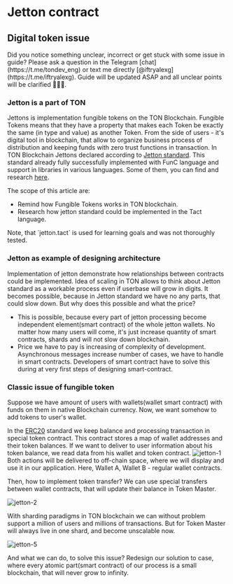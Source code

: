 
#  Jetton contract

## Digital token issue

<Callout type="warning">
Did you notice something unclear, incorrect or get stuck with some issue in guide? Please ask a question in the Telegram [chat](https://t.me/tondev_eng) or text me directly [@iftryalexg](https://t.me/iftryalexg). Guide will be updated ASAP and all unclear points will be clarified 🚒💦🔥.
</Callout>

### Jetton is a part of TON

Jettons is implementation fungible tokens on the TON Blockchain. Fungible Tokens means that they have a property that makes each Token be exactly the same (in type and value) as another Token. From the side of users - it's digital tool in blockchain, that allow to organize business process of distribution and keeping funds with zero trust functions in transaction.
In TON Blockchain Jettons declared according to [Jetton standard](https://github.com/ton-blockchain/TEPs/blob/master/text/0074-jettons-standard.md). This standard already fully successfully
implemented with FunC language and support in libraries in various languages. Some of them, you can find and research [here](https://ton.org/docs/develop/dapps/defi/tokens).

The scope of this article are:
* Remind how Fungible Tokens works in TON blockchain.
* Research how jetton standard could be implemented in the Tact language.

<Callout type="warning">
Note, that `jetton.tact` is used for learning goals and was not thoroughly tested.
</Callout>

### Jetton as example of designing architecture

Implementation of jetton demonstrate how relationships between contracts could be implemented. Idea of scaling in TON allows to think about Jetton standard as a workable process even if userbase will grow in digits.
It becomes possible, because in Jetton standard we have no any parts, that could slow down. But why does this possible and what the price?
- This is possible, because every part of jetton processing become independent element(smart contract) of the whole jetton wallets. No matter how many users will come, it's just increase quantity of smart contracts, shards and will not slow down blockchain.
- Price we have to pay is increasing of complexity of development. Asynchronous messages increase number of cases, we have to handle in smart contracts. Developers of smart contract have to solve this during at very first steps of designing smart-contract.

### Classic issue of fungible token

Suppose we have amount of users with wallets(wallet smart contract) with funds on them in native Blockchain currency. Now, we want somehow to add tokens to user's wallet.

In the [ERC20](https://ethereum.org/ru/developers/docs/standards/tokens/erc-20/) standard we keep balance and processing transaction in special token contract. This contract stores a map of wallet addresses and their token balances.
If we want to deliver to user information about his token balance, we read data from his wallet and token contract.
![jetton-1](public/tact-jetton/tact-jetton-1.png)
Both actions will be delivered to off-chain space, where we will display and use it in our application.
Here, Wallet A, Wallet B - regular wallet contracts.


Then, how to implement token transfer? We can use special transfers between wallet contracts, that will update their balance in Token Master.

![jetton-2](public/tact-jetton/tact-jetton-2.png)

With sharding paradigms in TON blockchain we can without problem support a million of users and millions of transactions. But for Token Master will always live in one shard, and become unscalable now.

![jetton-5](public/tact-jetton/tact-jetton-5.png)

And what we can do, to solve this issue? Redesign our solution to case, where every atomic part(smart contract) of our process is a small blockchain, that will never grow to infinity.